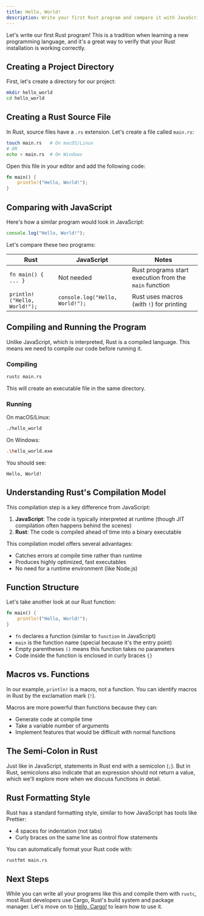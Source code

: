 ```yaml
---
title: Hello, World!
description: Write your first Rust program and compare it with JavaScript
---
```


Let's write our first Rust program! This is a tradition when learning a new programming language, and it's a great way to verify that your Rust installation is working correctly.

## Creating a Project Directory

First, let's create a directory for our project:

```bash
mkdir hello_world
cd hello_world
```

## Creating a Rust Source File

In Rust, source files have a `.rs` extension. Let's create a file called `main.rs`:

```bash
touch main.rs   # On macOS/Linux
# OR
echo > main.rs  # On Windows
```

Open this file in your editor and add the following code:

```rust
fn main() {
    println!("Hello, World!");
}
```

## Comparing with JavaScript

Here's how a similar program would look in JavaScript:

```javascript
console.log("Hello, World!");
```

Let's compare these two programs:

| Rust | JavaScript | Notes |
|------|------------|-------|
| `fn main() { ... }` | Not needed | Rust programs start execution from the `main` function |
| `println!("Hello, World!");` | `console.log("Hello, World!");` | Rust uses macros (with `!`) for printing |

## Compiling and Running the Program

Unlike JavaScript, which is interpreted, Rust is a compiled language. This means we need to compile our code before running it.

### Compiling

```bash
rustc main.rs
```

This will create an executable file in the same directory.

### Running

On macOS/Linux:
```bash
./hello_world
```

On Windows:
```bash
.\hello_world.exe
```

You should see:
```
Hello, World!
```

## Understanding Rust's Compilation Model

This compilation step is a key difference from JavaScript:

1. **JavaScript**: The code is typically interpreted at runtime (though JIT compilation often happens behind the scenes)
2. **Rust**: The code is compiled ahead of time into a binary executable

This compilation model offers several advantages:
- Catches errors at compile time rather than runtime
- Produces highly optimized, fast executables
- No need for a runtime environment (like Node.js)

## Function Structure

Let's take another look at our Rust function:

```rust
fn main() {
    println!("Hello, World!");
}
```

- `fn` declares a function (similar to `function` in JavaScript)
- `main` is the function name (special because it's the entry point)
- Empty parentheses `()` means this function takes no parameters
- Code inside the function is enclosed in curly braces `{}`

## Macros vs. Functions

In our example, `println!` is a macro, not a function. You can identify macros in Rust by the exclamation mark (`!`).

Macros are more powerful than functions because they can:
- Generate code at compile time
- Take a variable number of arguments
- Implement features that would be difficult with normal functions

## The Semi-Colon in Rust

Just like in JavaScript, statements in Rust end with a semicolon (`;`). But in Rust, semicolons also indicate that an expression should not return a value, which we'll explore more when we discuss functions in detail.

## Rust Formatting Style

Rust has a standard formatting style, similar to how JavaScript has tools like Prettier:

- 4 spaces for indentation (not tabs)
- Curly braces on the same line as control flow statements

You can automatically format your Rust code with:

```bash
rustfmt main.rs
```

## Next Steps

While you can write all your programs like this and compile them with `rustc`, most Rust developers use Cargo, Rust's build system and package manager. Let's move on to [Hello, Cargo!](/en/introduction/hello-cargo/) to learn how to use it. 
